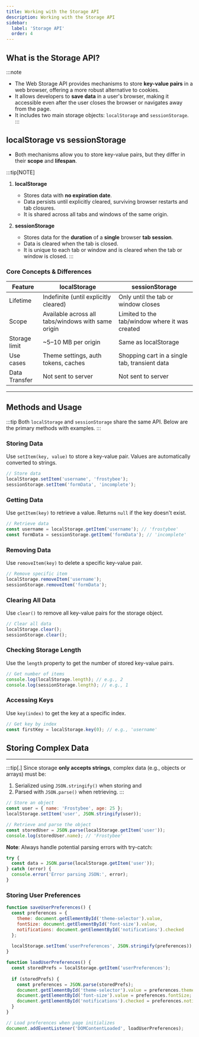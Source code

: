 ```yaml
---
title: Working with the Storage API
description: Working with the Storage API
sidebar:
  label: 'Storage API'
  order: 4
---
```



## What is the Storage API?

:::note
- The Web Storage API provides mechanisms to store **key-value pairs** in a web browser, offering a more robust alternative to cookies. 
- It allows developers to **save data** in a user's browser, making it accessible even after the user closes the browser or navigates away from the page.
- It includes two main storage objects: `localStorage` and `sessionStorage`.
:::


## localStorage vs sessionStorage

- Both mechanisms allow you to store key-value pairs, but they differ in their **scope** and **lifespan**.

:::tip[NOTE]
1. **localStorage**
    - Stores data with **no expiration date**. 
    - Data persists until explicitly cleared, surviving browser restarts and tab closures. 
    - It is shared across all tabs and windows of the same origin.

2. **sessionStorage**
    - Stores data for the **duration** of a **single** browser **tab session**. 
    - Data is cleared when the tab is closed. 
    - It is unique to each tab or window and is cleared when the tab or window is closed.
:::


###  Core Concepts & Differences

| Feature            | localStorage                     | sessionStorage                        |
|--------------------|----------------------------------|---------------------------------------|
| Lifetime           | Indefinite (until explicitly cleared) | Only until the tab or window closes    |
| Scope | Available across all tabs/windows with same origin | Limited to the tab/window where it was created |
| Storage limit      | ~5–10 MB per origin              | Same as localStorage                  |
| Use cases          | Theme settings, auth tokens, caches | Shopping cart in a single tab, transient data |
| Data Transfer | Not sent to server | Not sent to server |

---

## Methods and Usage

:::tip
Both `localStorage` and `sessionStorage` share the same API. Below are the primary methods with examples.
:::

### Storing Data

Use `setItem(key, value)` to store a key-value pair. Values are automatically converted to strings.

```javascript
// Store data
localStorage.setItem('username', 'frostybee');
sessionStorage.setItem('formData', 'incomplete');
```

### Getting Data

Use `getItem(key)` to retrieve a value. Returns `null` if the key doesn't exist.

```javascript
// Retrieve data
const username = localStorage.getItem('username'); // 'frostybee'
const formData = sessionStorage.getItem('formData'); // 'incomplete'
```

### Removing Data

Use `removeItem(key)` to delete a specific key-value pair.

```javascript
// Remove specific item
localStorage.removeItem('username');
sessionStorage.removeItem('formData');
```

### Clearing All Data

Use `clear()` to remove all key-value pairs for the storage object.

```javascript
// Clear all data
localStorage.clear();
sessionStorage.clear();
```

### Checking Storage Length

Use the `length` property to get the number of stored key-value pairs.

```javascript
// Get number of items
console.log(localStorage.length); // e.g., 2
console.log(sessionStorage.length); // e.g., 1
```

### Accessing Keys

Use `key(index)` to get the key at a specific index.

```javascript
// Get key by index
const firstKey = localStorage.key(0); // e.g., 'username'
```

## Storing Complex Data
---
:::tip[.]
Since storage **only accepts strings**, complex data (e.g., objects or arrays) must be: 
1. Serialized using `JSON.stringify()` when storing and
2. Parsed with `JSON.parse()` when retrieving.
:::

```javascript
// Store an object
const user = { name: 'Frostybee', age: 25 };
localStorage.setItem('user', JSON.stringify(user));

// Retrieve and parse the object
const storedUser = JSON.parse(localStorage.getItem('user'));
console.log(storedUser.name); // 'Frostybee'
```

**Note**: Always handle potential parsing errors with try-catch:

```javascript
try {
  const data = JSON.parse(localStorage.getItem('user'));
} catch (error) {
  console.error('Error parsing JSON:', error);
}
```

### Storing User Preferences
```javascript
function saveUserPreferences() {
  const preferences = {
    theme: document.getElementById('theme-selector').value,
    fontSize: document.getElementById('font-size').value,
    notifications: document.getElementById('notifications').checked
  };
  
  localStorage.setItem('userPreferences', JSON.stringify(preferences));
}

function loadUserPreferences() {
  const storedPrefs = localStorage.getItem('userPreferences');
  
  if (storedPrefs) {
    const preferences = JSON.parse(storedPrefs);
    document.getElementById('theme-selector').value = preferences.theme;
    document.getElementById('font-size').value = preferences.fontSize;
    document.getElementById('notifications').checked = preferences.notifications;
  }
}

// Load preferences when page initializes
document.addEventListener('DOMContentLoaded', loadUserPreferences);
```
